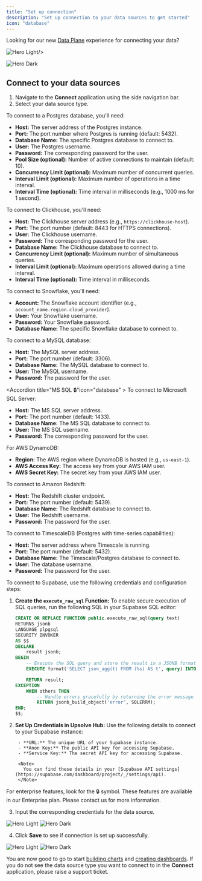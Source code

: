 ```yaml
---
title: "Set up connection"
description: "Set up connection to your data sources to get started"
icon: "database"
---
```


Looking for our new [Data Plane](/integrations/introduction) experience for connecting your data?

<Frame>
<img
  className="block dark:hidden"
  src="/images/data-connection/data-connection-hero.png"
  alt="Hero Light"

/>

<img
  className="hidden dark:block"
  src="/images/data-connection/data-connection-hero-dark.png"
  alt="Hero Dark"
/>
</Frame>

## Connect to your data sources

1. Navigate to the **Connect** application using the side navigation bar.
2. Select your data source type.

<AccordionGroup>

<Accordion title="Postgres" icon="database">
To connect to a Postgres database, you'll need:

- **Host:** The server address of the Postgres instance.
- **Port:** The port number where Postgres is running (default: 5432).
- **Database Name:** The specific Postgres database to connect to.
- **User:** The Postgres username.
- **Password:** The corresponding password for the user.
- **Pool Size (optional):** Number of active connections to maintain (default: 10).
- **Concurrency Limit (optional):** Maximum number of concurrent queries.
- **Interval Limit (optional):** Maximum number of operations in a time interval.
- **Interval Time (optional):** Time interval in milliseconds (e.g., 1000 ms for 1 second).

</Accordion>

<Accordion title="Clickhouse" icon="database">
To connect to Clickhouse, you'll need:

- **Host:** The Clickhouse server address (e.g., `https://clickhouse-host`).
- **Port:** The port number (default: 8443 for HTTPS connections).
- **User:** The Clickhouse username.
- **Password:** The corresponding password for the user.
- **Database Name:** The Clickhouse database to connect to.
- **Concurrency Limit (optional):** Maximum number of simultaneous queries.
- **Interval Limit (optional):** Maximum operations allowed during a time interval.
- **Interval Time (optional):** Time interval in milliseconds.

</Accordion>

<Accordion title="Snowflake 🔒" icon="database" >
To connect to Snowflake, you'll need:

- **Account:** The Snowflake account identifier (e.g., `account_name.region.cloud_provider`).
- **User:** Your Snowflake username.
- **Password:** Your Snowflake password.
- **Database Name:** The specific Snowflake database to connect to.

</Accordion>

<Accordion title="MySQL 🔒" icon="database" >
To connect to a MySQL database:

- **Host:** The MySQL server address.
- **Port:** The port number (default: 3306).
- **Database Name:** The MySQL database to connect to.
- **User:** The MySQL username.
- **Password:** The password for the user.

</Accordion>

<Accordion title="MS SQL 🔒"icon="database" >
To connect to Microsoft SQL Server:

- **Host:** The MS SQL server address.
- **Port:** The port number (default: 1433).
- **Database Name:** The MS SQL database to connect to.
- **User:** The MS SQL username.
- **Password:** The corresponding password for the user.

</Accordion>

<Accordion title="DynamoDB 🔒" icon="database" >
For AWS DynamoDB:

- **Region:** The AWS region where DynamoDB is hosted (e.g., `us-east-1`).
- **AWS Access Key:** The access key from your AWS IAM user.
- **AWS Secret Key:** The secret key from your AWS IAM user.

</Accordion>

<Accordion title="Redshift 🔒" icon="database" >
To connect to Amazon Redshift:

- **Host:** The Redshift cluster endpoint.
- **Port:** The port number (default: 5439).
- **Database Name:** The Redshift database to connect to.
- **User:** The Redshift username.
- **Password:** The password for the user.

</Accordion>

<Accordion title="Timescale 🔒" icon="database">
To connect to TimescaleDB (Postgres with time-series capabilities):

- **Host:** The server address where Timescale is running.
- **Port:** The port number (default: 5432).
- **Database Name:** The Timescale/Postgres database to connect to.
- **User:** The database username.
- **Password:** The password for the user.

</Accordion>

<Accordion title="Supabase 🔒" icon="database">
To connect to Supabase, use the following credentials and configuration steps:

1.  **Create the `execute_raw_sql` Function:**
    To enable secure execution of SQL queries, run the following SQL in your Supabase SQL editor:

    ```sql
    CREATE OR REPLACE FUNCTION public.execute_raw_sql(query text)
    RETURNS jsonb
    LANGUAGE plpgsql
    SECURITY INVOKER
    AS $$
    DECLARE
        result jsonb;
    BEGIN
        -- Execute the SQL query and store the result in a JSONB format
        EXECUTE format('SELECT json_agg(t) FROM (%s) AS t', query) INTO result;

        RETURN result;
    EXCEPTION
        WHEN others THEN
            -- Handle errors gracefully by returning the error message in JSON
            RETURN jsonb_build_object('error', SQLERRM);
    END;
    $$;
    ```

2.  **Set Up Credentials in Upsolve Hub:**
    Use the following details to connect to your Supabase instance:

         - **URL:** The unique URL of your Supabase instance.
         - **Anon Key:** The public API key for accessing Supabase.
         - **Service Key:** The secret API key for accessing Supabase.

         <Note>
           You can find these details in your [Supabase API settings](https://supabase.com/dashboard/project/_/settings/api).
         </Note>

</Accordion>

</AccordionGroup>

<Note>
  For enterprise features, look for the 🔒 symbol. These features are available
  in our Enterprise plan. Please contact us for more information.
</Note>

3. Input the corresponding credentials for the data source.

 <Frame>

  <img
  className="block dark:hidden"
  src="/images/data-connection-images/connect.png"
  alt="Hero Light"
/>
<img
  className="hidden dark:block"
  src="/images/data-connection-images/connect-dark.png"
  alt="Hero Dark"
/>
 </Frame>

4. Click **Save** to see if connection is set up successfully.

 <Frame>

  <img
  className="block dark:hidden"
  src="/images/data-connection-images/metadata.png"
  alt="Hero Light"
/>
<img
  className="hidden dark:block"
  src="/images/data-connection-images/metadata-dark.png"
  alt="Hero Dark"
/>
 </Frame>

You are now good to go to start [building charts](/charts/create-chart) and [creating dashboards](/dashboards/create-dashboard).
If you do not see the data source type you want to connect to in the **Connect** application, please raise a support ticket.
